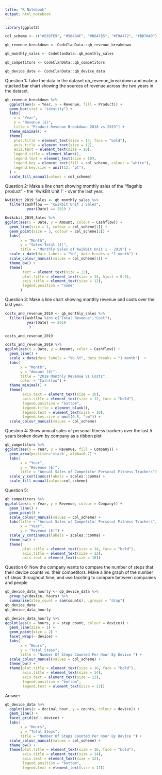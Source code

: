 ```yaml
---
title: "R Notebook"
output: html_notebook
---
```

```r
library(ggplot2)
```

```r
col_scheme <- c("#E89FE9", "#50434F", "#B6A7B5", "#F9A472", "#BD7040")

qb_revenue_breakdown <- CodeClanData::qb_revenue_breakdown

qb_monthly_sales <- CodeClanData::qb_monthly_sales

qb_competitors <- CodeClanData::qb_competitors

qb_device_data <- CodeClanData::qb_device_data
```

Question 1: Take the data in the dataset qb_revenue_breakdown and make a stacked bar chart showing the sources of revenue across the two years in the dataset. 
```r
qb_revenue_breakdown %>% 
  ggplot(aes(x = Year, y = Revenue, fill = Product)) +
  geom_bar(stat = "identity") +
  labs(
    x = "Year",
    y = "Revenue (£)",
    title = "Product Revenue Breakdown 2018 vs 2019") +
  theme_minimal() +
  theme(
    plot.title = element_text(size = 14, face = "bold"),
    axis.title = element_text(size = 12),
    axis.text = element_text(size = 10),
    legend.title = element_blank(),
    legend.text = element_text(size = 10),
    legend.key = element_rect(fill = col_scheme, colour = "white"),
    legend.key.size = unit(12, "pt"),
  ) +
  scale_fill_manual(values = col_scheme)
```

Question 2: Make a line chart showing monthly sales of the “flagship product” - the ‘KwikBit Unit 1’ - over the last year.  
```r
Kwikibit_2019_Sales <- qb_monthly_sales %>% 
  filter(Cashflow == "Kwikbit Unit 1 Sales",
          year(Date) == 2019 )
```


```r
Kwikibit_2019_Sales %>% 
ggplot(aes(x = Date, y = Amount, colour = Cashflow)) +
  geom_line(size = 1, colour = col_scheme[1]) +
  geom_point(size = 3, colour = col_scheme[2]) +
  labs(
       x = "Month", 
       y = "Sales Total (£)",
       title = "Monthly Sales of KwikBit Unit 1 - 2019") +
  scale_x_date(date_labels = "%b", date_breaks = "1 month") +
  scale_colour_manual(values = col_scheme[1]) +
  theme_bw() +
  theme(
        text = element_text(size = 12),
        plot.title = element_text(size = 14, hjust = 0.5),
        axis.title = element_text(size = 12),
        legend.position = "none"
       )
```


Question 3: Make a line chart showing monthly revenue and costs over the last year.

```r
costs_and_revenue_2019 <- qb_monthly_sales %>% 
  filter(Cashflow %in% c("Total Revenue","Cost"), 
          year(Date) == 2019 
           )

costs_and_revenue_2019
```

```r
costs_and_revenue_2019 %>% 
ggplot(aes(x = Date, y = Amount, color = Cashflow)) +
  geom_line() +
  scale_x_date(date_labels = "%b %Y", date_breaks = "1 month")  +
  labs(
       x = "Month",
       y = "Amount (£)",
       title = "2019 Monthly Revenue Vs Costs",
       color = "Cashflow") +
  theme_minimal() +
  theme(
        axis.text = element_text(size = 10),
        axis.title = element_text(size = 12, face = "bold"),
        legend.position = "bottom",
        legend.title = element_blank(),
        legend.text = element_text(size = 10),
        legend.key.size = unit(0.5, "cm")) +
  scale_colour_manual(values = col_scheme)
```


Question 4: Show annual sales of personal fitness trackers over the last 5 years broken down by company as a ribbon plot
```r
qb_competitors %>% 
ggplot(aes(x = Year, y = Revenue, fill = Company)) + 
  geom_area(position='stack', alpha=0.7) +
  labs( 
       x = "Year", 
       y = "Revenue (£)",
       title = "Annual Sales of Competitor Personal Fitness Trackers") +
  scale_y_continuous(labels = scales::comma) +
  scale_fill_manual(values=col_scheme)
```

Question 5:
```r
qb_competitors %>% 
ggplot(aes(x = Year, y = Revenue, colour = Company)) +
  geom_line() +
  geom_point() +
  scale_colour_manual(values = col_scheme) +
  labs(title = "Annual Sales of Competitor Personal Fitness Trackers",
       x = "Year",
       y = "Revenue (£)") +
  scale_y_continuous(labels = scales::comma) +
  theme_bw() +
  theme(
        plot.title = element_text(size = 14, face = "bold"),
        axis.title = element_text(size = 12),
        axis.text = element_text(size = 10))
```

Question 6: Now the company wants to compare the number of steps that their device counts vs. their competitors. Make a line graph of the number of steps throughout time, and use faceting to compare between companies and people


```r
qb_device_data_hourly <- qb_device_data %>% 
  group_by(device, hours) %>%
  summarise(step_count = sum(counts), .groups = "drop")
qb_device_data
qb_device_data_hourly
```

```r
qb_device_data_hourly %>% 
ggplot(aes(x = hours, y = step_count, colour = device)) +
  geom_line(size = 1) +
  geom_point(size = 2) +
  facet_wrap(~ device) +
  labs(
       x = "Hours",
       y = "Total Steps",
       title = "Number Of Steps Counted Per Hour By Device ") +
  scale_colour_manual(values = col_scheme) +
  theme_bw() +
  theme(plot.title = element_text(size = 16, face = "bold"),
        axis.title = element_text(size = 14),
        axis.text = element_text(size = 12),
        legend.position = "bottom",
        legend.text = element_text(size = 12))
```

Answer 

```r
qb_device_data %>% 
  ggplot(aes(x = decimal_hour, y = counts, colour = device)) +
  geom_line() + 
  facet_grid(id ~ device) +
  labs(
       x = "Hours",
       y = "Total Steps",
       title = "Number Of Steps Counted Per Hour By Device ") +
  scale_colour_manual(values = col_scheme) +
  theme_bw() +
  theme(plot.title = element_text(size = 16, face = "bold"),
        axis.title = element_text(size = 14),
        axis.text = element_text(size = 12),
        legend.position = "bottom",
        legend.text = element_text(size = 12))
```


